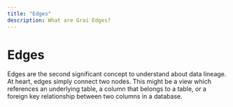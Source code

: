 ```yaml
---
title: "Edges"
description: What are Grai Edges?
---
```


# Edges

Edges are the second significant concept to understand about data lineage.
At heart, edges simply connect two nodes.
This might be a view which references an underlying table, a column that belongs to a table, or a foreign key relationship between two columns in a database.
